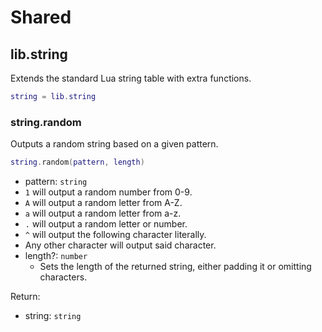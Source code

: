 # Shared

## lib.string

Extends the standard Lua string table with extra functions.

```lua copy
string = lib.string
```

### string.random

Outputs a random string based on a given pattern.

```lua copy
string.random(pattern, length)
```

- pattern: `string`
 - `1` will output a random number from 0-9.
 - `A` will output a random letter from A-Z.
 - `a` will output a random letter from a-z.
 - `.` will output a random letter or number.
 - `^` will output the following character literally.
 - Any other character will output said character.
- length?: `number`
  - Sets the length of the returned string, either padding it or omitting characters.

Return:
- string: `string`
